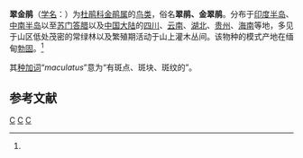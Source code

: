 {{Speciesbox
| taxon = Chrysococcyx maculatus
| status = LC
| status_system = IUCN3.1
| status_ref = <ref>{{IUCN|id=22684000 |title=''Chrysococcyx maculatus'' |assessors=[[BirdLife_International|BirdLife International]] |version=2013.2 |year=2012 |accessdate=26 November 2013}}</ref>
| image = Chrysococcyx maculatus - Khao Yai.jpg
| image_caption = 雌鳥
| binomial_authority = （[[Johann_Friedrich_Gmelin|Gmelin]], 1788）<ref name='id2115'>{{cite web| url =http://www.bioinfo.cn/db05/BjdwSpecies.php?action=view&id=2115| title =翠金鹃| work =《中国动物物种编目数据库》| publisher =中国科学院微生物研究所| author =中国科学院动物研究所| accessdate =2009-04-04| deadurl =yes| archiveurl =https://web.archive.org/web/20140305151737/http://www.bioinfo.cn/db05/BjdwSpecies.php?action=view&id=2115| archivedate =2014-03-05}}</ref>
| synonyms = 
* ''Trogon maculatus''<br><small>Gmelin, 1788</small>
* ''Clamator maculatus''<br><small>Gmelin, 1788</small>
* ''Chalcites maculatus''<br><small>Gmelin, 1788</small>
}}

'''翠金鹃'''（[[学名|学名]]：{{lang|la|''Chrysococcyx maculatus''}}）为[[杜鹃科|杜鹃科]][[金鹃属|金鹃属]]的[[鸟类|鸟类]]，俗名'''翠鹃、金翠鹃'''。分布于[[印度半岛|印度半岛]]、[[中南半岛|中南半岛]]以至[[苏门答腊|苏门答腊]]以及[[中国大陆|中国大陆]]的[[四川|四川]]、[[云南|云南]]、[[湖北|湖北]]、[[贵州|贵州]]、[[海南|海南]]等地，多见于山区低处茂密的常绿林以及繁殖期活动于山上灌木丛间。该物种的模式产地在缅甸[[勃固|勃固]]。<ref name='id2115'/>

其[[种加词|种加词]]“''maculatus''”意为“有斑点、斑块、斑纹的”。

== 参考文献 ==
{{reflist}}

{{bird-stub}}
{{Taxonbar}}
[[Category:IUCN红色名录无危物种|C]]
[[Category:金鹃属|C]]
[[Category:1788年描述的鸟类|C]]